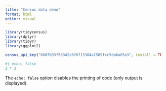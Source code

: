 ```yaml
---
title: "Census data demo"
format: html
editor: visual
---
```


```r
library(tidycensus)
library(dplyr)
library(tidyr)
library(ggplot2)

```

```r
census_api_key("6607b93f58342e3f6713364a1589fcc5da6a65a3", install = TRUE)
```

```r
#| echo: false
2 * 2
```

The `echo: false` option disables the printing of code (only output is displayed).
